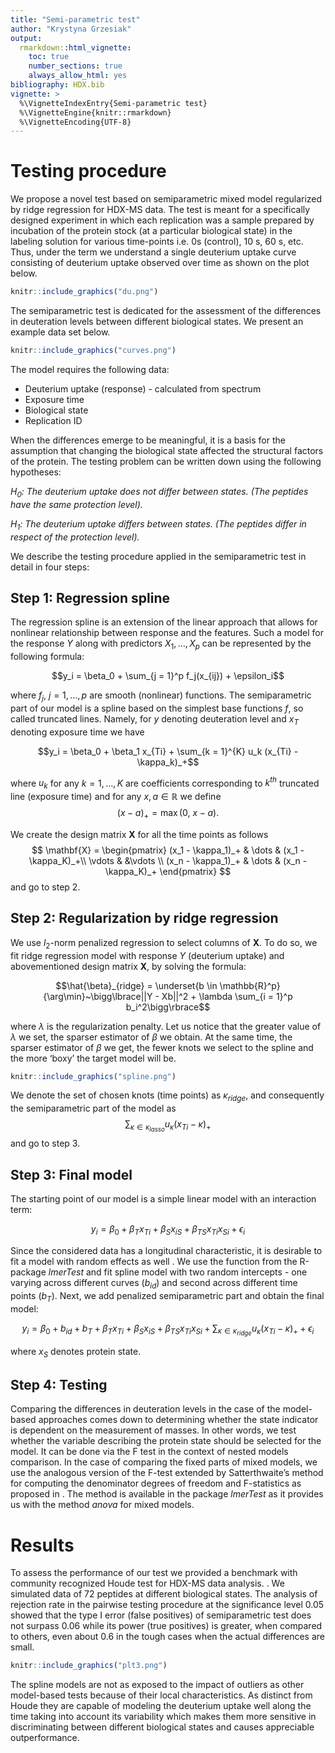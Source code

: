 ```yaml
---
title: "Semi-parametric test"
author: "Krystyna Grzesiak"
output: 
  rmarkdown::html_vignette:
    toc: true
    number_sections: true
    always_allow_html: yes
bibliography: HDX.bib
vignette: >
  %\VignetteIndexEntry{Semi-parametric test}
  %\VignetteEngine{knitr::rmarkdown}
  %\VignetteEncoding{UTF-8}
---
```


# Testing procedure

We propose a novel test based on semiparametric mixed model regularized by ridge regression for HDX-MS data. The test is meant for a specifically designed experiment in which each replication was a sample prepared by incubation of the protein stock (at a particular biological state) in the labeling solution for various time-points i.e. 0s (control), 10 s, 60 s, etc. Thus, under the term \textit{replication} we understand a single deuterium uptake curve consisting of deuterium uptake observed over time as shown on the plot below.

```r
knitr::include_graphics("du.png")
```

The semiparametric test is dedicated for the assessment of the differences in deuteration levels between different biological states. We present an example data set below.

```r
knitr::include_graphics("curves.png")
```

The model requires the following data:

* Deuterium uptake (response) - calculated from spectrum
* Exposure time
* Biological state
* Replication ID

When the differences emerge to be meaningful, it is a basis for the assumption that changing the biological state affected the structural factors of the protein. The testing problem can be written down using the following hypotheses:

*$H_0$: The deuterium uptake does not differ between states. (The peptides have the same protection level).*

*$H_1$: The deuterium uptake differs between states.  (The peptides differ in respect of the protection level).*


We describe the testing procedure applied in the semiparametric test in detail in four steps:

## Step 1: Regression spline

The regression spline is an extension of the linear approach that allows for nonlinear relationship between response and the features. Such a model for the response $Y$ along with predictors $X_1, \ldots, X_p$ can be represented by the following formula:

$$y_i = \beta_0 + \sum_{j = 1}^p f_j(x_{ij}) + \epsilon_i$$

where $f_j$, $j = 1, \ldots, p$ are smooth (nonlinear) functions. The semiparametric part of our model is a spline based on the simplest base functions $f$, so called truncated lines. Namely, for $y$ denoting deuteration level and $x_T$ denoting exposure time we have 

$$y_i = \beta_0 + \beta_1 x_{Ti} + \sum_{k = 1}^{K} u_k (x_{Ti} - \kappa_k)_+$$

where $u_k$ for any $k = 1, \ldots, K$ are coefficients corresponding to $k^{th}$ truncated line (exposure time) and for any $x, a \in \mathbb{R}$ we define  $$(x - a)_+ = \max(0, ~x - a).$$

We create the design matrix $\mathbf{X}$ for all the time points as follows
$$
\mathbf{X} = \begin{pmatrix}
(x_1 - \kappa_1)_+ & \dots & (x_1 - \kappa_K)_+\\
\vdots & &\vdots \\
(x_n - \kappa_1)_+ & \dots & (x_n - \kappa_K)_+
\end{pmatrix}
$$
and go to step 2.

## Step 2: Regularization by ridge regression

We use $l_2$-norm penalized regression to select columns of $\mathbf{X}$. To do so, we fit ridge regression model with response $Y$ (deuterium uptake) and abovementioned design matrix $\mathbf{X}$, by solving the formula:

$$\hat{\beta}_{ridge} = \underset{b \in \mathbb{R}^p}{\arg\min}~\bigg\lbrace||Y - Xb||^2 + \lambda \sum_{i = 1}^p b_i^2\bigg\rbrace$$


where $\lambda$ is the regularization penalty. Let us notice that the greater value of $\lambda$ we set, the sparser estimator of $\beta$ we obtain. At the same time, the sparser estimator of $\beta$ we get, the fewer knots we select to the spline and the more 'boxy' the target model will be.

```r
knitr::include_graphics("spline.png")
```


We denote the set of chosen knots (time points) as $\kappa_{ridge}$, and consequently the semiparametric part of the model as 
$$\sum_{\kappa \in \kappa_{lasso}} u_\kappa (x_{Ti} - \kappa)_+$$
and go to step 3.

## Step 3: Final model

The starting point of our model is a simple linear model with an interaction term:

$$y_i =  \beta_0 + \beta_T x_{Ti} + \beta_S x_{iS} + \beta_{TS}x_{Ti}x_{Si}+ \epsilon_i$$

Since the considered data has a longitudinal characteristic, it is desirable to fit a model with random effects as well \parencite[see][]{10.1093/ansci/1973.Symposium.10}. We use the function \texttt{lmer} from the R-package $lmerTest$ and fit spline model with two random intercepts - one varying across different curves ($b_{id}$) and second across different time points ($b_T$). Next, we add penalized semiparametric part and obtain the final model:

$$y_i =  \beta_0 + b_{id} + b_{T}  + \beta_T x_{Ti} + \beta_S x_{iS} + \beta_{TS}x_{Ti}x_{Si}+ \sum_{\kappa \in \kappa_{ridge}} u_\kappa (x_{Ti} - \kappa)_+ + \epsilon_i$$

where $x_S$  denotes protein state.

## Step 4: Testing

Comparing the differences in deuteration levels in the case of the model-based approaches comes down to determining whether the state indicator is dependent on the measurement of masses. In other words, we test whether the variable describing the protein state should be selected for the model. It can be done via the F test in the context of nested models comparison. In the case of comparing the fixed parts of mixed models, we use the analogous version of the F-test extended by Satterthwaite's method for computing the denominator degrees of freedom and F-statistics as proposed in \parencite[Appendix A]{kuznetsova2017lmertest}. The method is available in the package $lmerTest$ as it provides us with the method $anova$ for mixed models.


# Results

To assess the performance of our test we provided a benchmark with community recognized Houde test for HDX-MS data analysis. \parencite{houde2011utility}. We simulated data of 72 peptides at different biological states. The analysis of rejection rate in the pairwise testing procedure at the significance level 0.05 showed that the type I error (false positives) of semiparametric test does not surpass 0.06 while its power (true positives) is greater, when compared to others, even about 0.6 in the tough cases when the actual differences are small.

```r
knitr::include_graphics("plt3.png")
```

The spline models are not as exposed to the impact of outliers as other model-based tests because of their local characteristics. As distinct from Houde they are capable of modeling the deuterium uptake well along the time taking into account its variability which makes them more sensitive in discriminating between different biological states and causes appreciable outperformance. 
